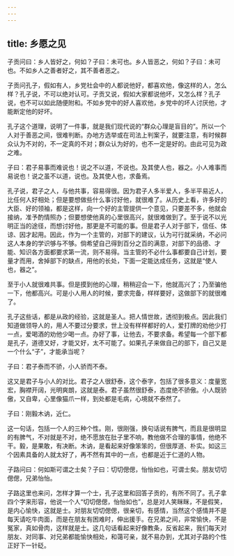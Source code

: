 ```yaml
---
---
---
```

title: 乡愿之见
---




子贡问曰：乡人皆好之，何如？子曰：未可也。乡人皆恶之，何如？子曰：未可也。不如乡人之善者好之，其不善者恶之。

子贡问孔子，假如有人，乡党社会中的人都说他好，都喜欢他，像这样的人，怎么样？孔子说，不可以绝对认可。子贡又说，假如大家都说他坏，又怎么样？孔子说，也不可以如此随便附和。不如乡党中的好人喜欢他，乡党中的坏人讨厌他，才能断定他的好坏。

孔子这个道理，说明了一件事，就是我们现代说的“群众心理是盲目的”。所以一个人对于善恶之间，很难判断。办地方选举或在司法上判案子，就要注意，有时候群众认为不对的，不一定真的不对；群众认为好的，也不一定是好的。由此可见为政之难。

子曰：君子易事而难说也！说之不以道，不说也。及其使人也，器之。小人难事而易说也！说之虽不以道，说也。及其使人也，求备焉。

孔子说，君子之人，与他共事，容易得很。因为君子人多半爱人，多半平易近人，比任何人好相处；但是要想做些什么事讨好他，就很难了。从历史上看，许多好的大臣、好的领袖，都是这样，向一个好的主管提供一个意见，只要差不多，他就会接纳，准予酌情照办；但要想使他真的心里很高兴，就很难做到了。至于说不以光明正当的途径，而想讨好他，那更是不可能的事。但是君子人对于部下，信任、体谅、因才起用。因此，作为一个主管的，对部下的建议，认为可行就采纳，不必问这人本身的学识够与不够。倘希望自己得到百分之百的满意，对部下的品德、才能、知识各方面都要求第一流，则不易得。当主管的不必什么事都要自己计划，要量才而用，舍掉部下的缺点，用他的长处，下面一定能达成任务，这就是“使人也，器之”。

至于小人就很难共事。但是摸到他的心理，稍稍迎合一下，他就高兴了；乃至骗他一下，他都高兴。可是小人用人的时候，要求完备，样样要好，这做部下的就很难了。

孔子这些话，都是从政的经验，这就是圣人。把人情世故，透彻到极点。因此我们知道做领导人的，用人不要过分要求，世上没有样样都好的人，爱打牌的劝他少打一点，爱喝酒的劝他少喝一点。办好了事，让他去，不要求备。希望每一个部下都是孔子，道德又好，才能又好，太不可能了。如果孔子来做自己的部下，自己又是一个什么“子”，才能承当呢？

子曰：君子泰而不骄，小人骄而不泰。

这又是君子与小人的对比。君子之人很舒泰，这个泰字，包括了很多意义：度量宽宏，胸襟开阔，光明爽朗，这就是泰。君子虽然很舒泰，态度绝不骄傲。小人既骄傲，又自卑，心里像猫爪一样，到处都是毛病，心境就不泰然了。

子曰：刚毅木讷，近仁。

这一句话，包括一个人的三种个性。刚，很刚强，换句话说有脾气，而且是很明显的有脾气，不对就是不对，绝不愿放在肚子里不响，教他做不合理的事情，他绝不干。毅，是果敢，有决断。木讷，是看起来好像笨笨的，但很厚道、朴实。如这三个因素具备的人就太好了，再不然有其中的一点，也都是近于仁道的人物。

子路问曰：何如斯可谓之士矣？子曰：切切偲偲，怡怡如也，可谓士矣。朋友切切偲偲，兄弟怡怡。

子路这里也来问，怎样才算一个士，孔子这里和回答子贡的，有所不同了。孔子拿四个字来形容，他说一个人“切切偲偲，怡怡如也”，总是对人笑眯眯，不是假笑，是内心愉快，这就是士。对朋友切切偲偲，很亲切，有感情，当然这个感情并不是每天请吃牛肉面，而是在朋友有困难时，伸出援手。在兄弟之间，非常愉快，不是冤家，真如骨肉，这样就是士。这几句话看起来好像教条，反省起来，我们每天对朋友、对同事、对兄弟都能愉快相处，和蔼可亲，就不易办到，尤其对子路的个性正好下一针砭。